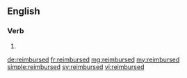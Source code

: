 ==English==

===Verb===
{{head|en}}

# {{en-past of|reimburse}}

[[de:reimbursed]]
[[fr:reimbursed]]
[[mg:reimbursed]]
[[my:reimbursed]]
[[simple:reimbursed]]
[[sv:reimbursed]]
[[vi:reimbursed]]